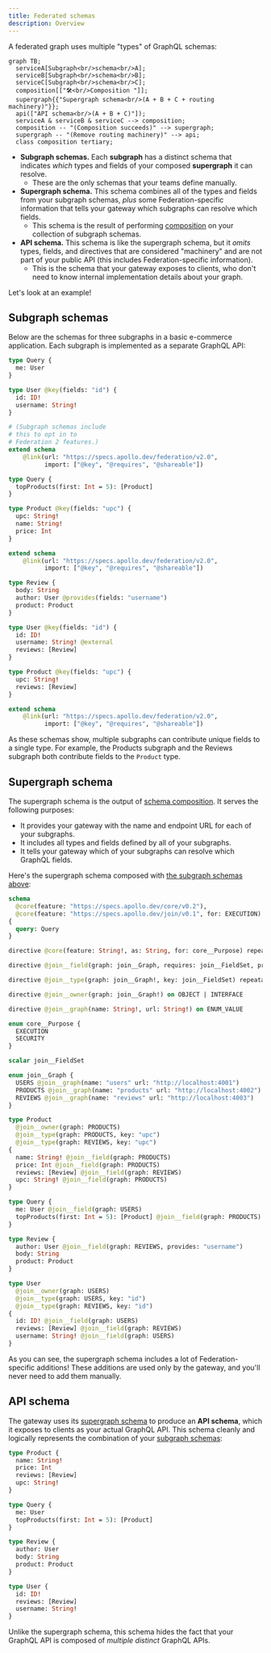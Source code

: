 ```yaml
---
title: Federated schemas
description: Overview
---
```


A federated graph uses multiple "types" of GraphQL schemas:

```mermaid
graph TB;
  serviceA[Subgraph<br/>schema<br/>A];
  serviceB[Subgraph<br/>schema<br/>B];
  serviceC[Subgraph<br/>schema<br/>C];
  composition[["🛠<br/>Composition "]];
  supergraph{{"Supergraph schema<br/>(A + B + C + routing machinery)"}};
  api(["API schema<br/>(A + B + C)"]);
  serviceA & serviceB & serviceC --> composition;
  composition -- "(Composition succeeds)" --> supergraph;
  supergraph -- "(Remove routing machinery)" --> api;
  class composition tertiary;
```

* **Subgraph schemas.** Each **subgraph** has a distinct schema that indicates _which_ types and fields of your composed **supergraph** it can resolve.
    * These are the only schemas that your teams define manually.
* **Supergraph schema.** This schema combines all of the types and fields from your subgraph schemas, _plus_ some Federation-specific information that tells your gateway which subgraphs can resolve which fields.
    * This schema is the result of performing [composition](./composition/) on your collection of subgraph schemas.
* **API schema.** This schema is like the supergraph schema, but it _omits_ types, fields, and directives that are considered "machinery" and are not part of your public API (this includes Federation-specific information).
    * This is the schema that your gateway exposes to clients, who don't need to know internal implementation details about your graph.

Let's look at an example!

## Subgraph schemas

Below are the schemas for three subgraphs in a basic e-commerce application. Each subgraph is implemented as a separate GraphQL API:

<CodeColumns cols="3">

```graphql title="Users"
type Query {
  me: User
}

type User @key(fields: "id") {
  id: ID!
  username: String!
}

# (Subgraph schemas include
# this to opt in to
# Federation 2 features.)
extend schema
    @link(url: "https://specs.apollo.dev/federation/v2.0",
          import: ["@key", "@requires", "@shareable"])
```

```graphql title="Products"
type Query {
  topProducts(first: Int = 5): [Product]
}

type Product @key(fields: "upc") {
  upc: String!
  name: String!
  price: Int
}

extend schema
    @link(url: "https://specs.apollo.dev/federation/v2.0",
          import: ["@key", "@requires", "@shareable"])
```

```graphql title="Reviews"
type Review {
  body: String
  author: User @provides(fields: "username")
  product: Product
}

type User @key(fields: "id") {
  id: ID!
  username: String! @external
  reviews: [Review]
}

type Product @key(fields: "upc") {
  upc: String!
  reviews: [Review]
}

extend schema
    @link(url: "https://specs.apollo.dev/federation/v2.0",
          import: ["@key", "@requires", "@shareable"])
```

</CodeColumns>

As these schemas show, multiple subgraphs can contribute unique fields to a single type. For example, the Products subgraph and the Reviews subgraph both contribute fields to the `Product` type.

## Supergraph schema

The supergraph schema is the output of [schema composition](./composition/). It serves the following purposes:

* It provides your gateway with the name and endpoint URL for each of your subgraphs.
* It includes all types and fields defined by all of your subgraphs.
* It tells your gateway which of your subgraphs can resolve which GraphQL fields.

Here's the supergraph schema composed with [the subgraph schemas above](#subgraph-schemas):

<ExpansionPanel title="Click to expand">

```graphql
schema
  @core(feature: "https://specs.apollo.dev/core/v0.2"),
  @core(feature: "https://specs.apollo.dev/join/v0.1", for: EXECUTION)
{
  query: Query
}

directive @core(feature: String!, as: String, for: core__Purpose) repeatable on SCHEMA

directive @join__field(graph: join__Graph, requires: join__FieldSet, provides: join__FieldSet) on FIELD_DEFINITION

directive @join__type(graph: join__Graph!, key: join__FieldSet) repeatable on OBJECT | INTERFACE

directive @join__owner(graph: join__Graph!) on OBJECT | INTERFACE

directive @join__graph(name: String!, url: String!) on ENUM_VALUE

enum core__Purpose {
  EXECUTION
  SECURITY
}

scalar join__FieldSet

enum join__Graph {
  USERS @join__graph(name: "users" url: "http://localhost:4001")
  PRODUCTS @join__graph(name: "products" url: "http://localhost:4002")
  REVIEWS @join__graph(name: "reviews" url: "http://localhost:4003")
}

type Product
  @join__owner(graph: PRODUCTS)
  @join__type(graph: PRODUCTS, key: "upc")
  @join__type(graph: REVIEWS, key: "upc")
{
  name: String! @join__field(graph: PRODUCTS)
  price: Int @join__field(graph: PRODUCTS)
  reviews: [Review] @join__field(graph: REVIEWS)
  upc: String! @join__field(graph: PRODUCTS)
}

type Query {
  me: User @join__field(graph: USERS)
  topProducts(first: Int = 5): [Product] @join__field(graph: PRODUCTS)
}

type Review {
  author: User @join__field(graph: REVIEWS, provides: "username")
  body: String
  product: Product
}

type User
  @join__owner(graph: USERS)
  @join__type(graph: USERS, key: "id")
  @join__type(graph: REVIEWS, key: "id")
{
  id: ID! @join__field(graph: USERS)
  reviews: [Review] @join__field(graph: REVIEWS)
  username: String! @join__field(graph: USERS)
}
```

</ExpansionPanel>

As you can see, the supergraph schema includes a lot of Federation-specific additions! These additions are used only by the gateway, and you'll never need to add them manually.

## API schema

The gateway uses its [supergraph schema](#supergraph-schema) to produce an **API schema**, which it exposes to clients as your actual GraphQL API. This schema cleanly and logically represents the combination of your [subgraph schemas](#subgraph-schemas):

```graphql
type Product {
  name: String!
  price: Int
  reviews: [Review]
  upc: String!
}

type Query {
  me: User
  topProducts(first: Int = 5): [Product]
}

type Review {
  author: User
  body: String
  product: Product
}

type User {
  id: ID!
  reviews: [Review]
  username: String!
}
```

Unlike the supergraph schema, this schema hides the fact that your GraphQL API is composed of _multiple distinct_ GraphQL APIs.
